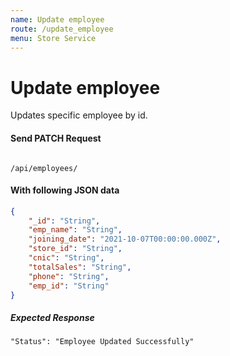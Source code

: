 ```yaml
---
name: Update employee
route: /update_employee
menu: Store Service
---
```

# Update employee 
Updates specific employee by id.

#### Send PATCH Request 
<Code>
/api/employees/
</Code>

#### With following JSON data
```json
{
    "_id": "String",
    "emp_name": "String",
    "joining_date": "2021-10-07T00:00:00.000Z",
    "store_id": "String",
    "cnic": "String",
    "totalSales": "String",
    "phone": "String",
    "emp_id": "String"
}
```

##### Expected Response
```
"Status": "Employee Updated Successfully"
```
